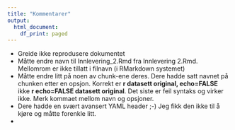 ```yaml
---
title: "Kommentarer"
output:
  html_document:
    df_print: paged
---
```


-   Greide ikke reprodusere dokumentet
-   Måtte endre navn til Innlevering_2.Rmd fra Innlevering 2.Rmd. Mellomrom er ikke tillatt i filnavn (i RMarkdown systemet)
-   Måtte endre litt på noen av chunk-ene deres. Dere hadde satt navnet på chunken etter en opsjon. Korrekt er **r datasett original, echo=FALSE** ikke **r echo=FALSE datasett original**. Det siste er feil syntaks og virker ikke. Merk kommaet mellom navn og opsjoner.
-   Dere hadde en svært avansert YAML header ;-) Jeg fikk den ikke til å kjøre og måtte forenkle litt.
-   
